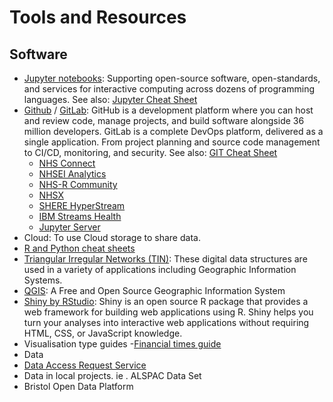 # Tools and Resources 


## Software 



* [Jupyter notebooks](https://jupyter.org/): Supporting open-source software, open-standards, and services for interactive computing across dozens of programming languages. See also: [Jupyter Cheat Sheet](https://d1jnx9ba8s6j9r.cloudfront.net/blog/wp-content/uploads/2018/10/Jupyter_Notebook_CheatSheet_Edureka.png)
* [Github](https://github.com/) / [GitLab](https://about.gitlab.com/): GitHub is a development platform where you can host and review code, manage projects, and build software alongside 36 million developers. GitLab is a complete DevOps platform, delivered as a single application. From project planning and source code management to CI/CD, monitoring, and security. See also: [GIT Cheat Sheet](https://education.github.com/git-cheat-sheet-education.pdf)
    * [NHS Connect](https://github.com/nhsconnect/)
    * [NHSEI Analytics](https://github.com/NHSEI-Analytics/nhs_rcode_ts_forecasting)
    * [NHS-R Community](https://github.com/nhs-r-community)
    * [NHSX ](https://github.com/NHSX)
    * [SHERE HyperStream](https://github.com/IRC-SPHERE/Sphere-HyperStream)
    * [IBM Streams Health](https://github.com/IBMStreams/streamsx.health)
    * [Jupyter Server](https://github.com/jupyter/jupyter_server)
* Cloud: To use Cloud storage to share data.
* [R and Python cheat sheets ](https://www.analyticsvidhya.com/blog/2017/02/top-28-cheat-sheets-for-machine-learning-data-science-probability-sql-big-data/)
* [Triangular Irregular Networks (TIN)](https://en.wikipedia.org/wiki/Triangulated_irregular_network): These digital data structures are used in a variety of applications including Geographic Information Systems.
* [QGIS](https://qgis.org/en/site/): A Free and Open Source Geographic Information System
* [Shiny by RStudio](https://www.rstudio.com/products/shiny/): Shiny is an open source R package that provides a web framework for building web applications using R. Shiny helps you turn your analyses into interactive web applications without requiring HTML, CSS, or JavaScript knowledge.
* Visualisation type guides -[ Financial times guide](https://github.com/ft-interactive/chart-doctor/tree/master/visual-vocabulary)   
*  Data 
* [Data Access Request Service](https://digital.nhs.uk/services/data-access-request-service-dars/dars-products-and-services) 
* Data in local projects. ie . ALSPAC Data Set 
* Bristol Open Data Platform 

